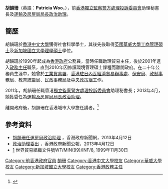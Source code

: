 {{blpsources|time=2013-06-08T05:30:39+00:00}}
'''胡韻珊'''（英語：'''Patricia Woo'''，{{bd|1967年|11月26日}}），前[[香港|香港]][[獨立監察警方處理投訴委員會|獨立監察警方處理投訴委員會]]助理秘書長及[[運輸及房屋局局長|運輸及房屋局局長]][[政治助理|政治助理]]。

==簡歷==
胡韻珊於[[香港中文大學|香港中文大學]]獲得社會科學學士，其後先後取得[[英國|英國]][[華威大學|華威大學]][[工商管理碩士|工商管理碩士]]及[[新加坡國立大學|新加坡國立大學]][[理學|理學]][[碩士|碩士]]學位。

胡韻珊於1990年起成為[[香港政府|香港政府]]公務員，當時任職助理貿易主任，後於2001年進入[[政務主任|政務主任]]職系，直到2010年因修讀環境管理碩士課程而離開政府。在二十年公務員生涯中，她曾於[[工業貿易署|工業貿易署]]、[[香港駐日內瓦經濟貿易辦事處|香港駐日內瓦經濟貿易辦事處]]、[[保安局_(香港)|保安局]]、[[政制事務局|政制事務局]]、[[教育統籌局|教育統籌局]]、[[民政事務局|民政事務局]]及[[中央政策組|中央政策組]]工作。

2011年，胡韻珊任職香港[[獨立監察警方處理投訴委員會|獨立監察警方處理投訴委員會]]助理秘書長；2013年4月，她獲委任為[[運輸及房屋局局長|運輸及房屋局局長]][[政治助理|政治助理]]。

離開政府後，胡韻珊在香港城市大學擔任講者。<ref>{{Cite web |url=https://www.ceo.gov.hk/poo/chi/images/aac.pdf |title=前任行政長官及政治委任官員離職後工作諮詢委員會所給予的意見 |access-date=2018-10-18 |archive-date=2019-11-07 |archive-url=https://web.archive.org/web/20191107105618/https://www.ceo.gov.hk/poo/chi/images/aac.pdf |dead-url=no }}</ref>

==參考資料==
*[http://www.news.gov.hk/tc/categories/admin/html/2013/04/20130412_150032.shtml 胡韻珊任運房局政治助理] {{Wayback|url=http://www.news.gov.hk/tc/categories/admin/html/2013/04/20130412_150032.shtml |date=20160307183127 }}，香港政府新聞網，2013年4月12日
*[http://www.info.gov.hk/gia/general/201304/12/P201304120286.htm 政治助理委出] {{Wayback|url=http://www.info.gov.hk/gia/general/201304/12/P201304120286.htm |date=20190901204440 }}，香港政府新聞公報，2013年4月12日
*[https://ecitydoc.com/download/english-wto-documents-online_pdf] {{Wayback|url=https://ecitydoc.com/download/english-wto-documents-online_pdf |date=20181219182345 }} 世界貿易組織文件號WT/MIN(99)/INF/8, 1999年11月30日

{{start box}}
{{s-gov}}
{{s-new|first}}
{{s-title|[[運輸及房屋局|香港運輸及房屋局政治助理]]|2013年4月16日—2017年6月30日}}
{{s-after|[[符傳富|符傳富]]}}
{{end box}}
{{HK-poli-bio-stub}}
{{DEFAULTSORT:Wu}}
[[Category:前香港政府官員|Category:前香港政府官員]]
[[Category:胡姓|韻珊]]
[[Category:香港中文大學校友|Category:香港中文大學校友]]
[[Category:華威大學校友|Category:華威大學校友]]
[[Category:新加坡國立大學校友|Category:新加坡國立大學校友]]
[[Category:香港政務主任|Category:香港政務主任]]
